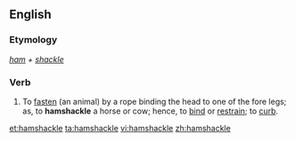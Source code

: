 ==English==

===Etymology===
''[[ham]] + [[shackle]]''

===Verb===
{{en-verb|hamshackles|hamshackling|hamshackled}}

#{{transitive}} To [[fasten]] (an animal) by a rope binding the head to one of the fore legs; as, to '''hamshackle''' a horse or cow; hence, to [[bind]] or [[restrain]]; to [[curb]].

[[et:hamshackle]]
[[ta:hamshackle]]
[[vi:hamshackle]]
[[zh:hamshackle]]